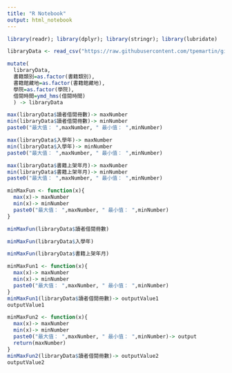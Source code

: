```yaml
---
title: "R Notebook"
output: html_notebook
---
```


```r
library(readr); library(dplyr); library(stringr); library(lubridate)
```

```r
libraryData <- read_csv("https://raw.githubusercontent.com/tpemartin/github-data/master/library100_102.csv")
```

```r
mutate(
  libraryData,
  書籍類別=as.factor(書籍類別),
  書籍館藏地=as.factor(書籍館藏地),
  學院=as.factor(學院),
  借閱時間=ymd_hms(借閱時間)
  ) -> libraryData
```

```r
max(libraryData$讀者借閱冊數)-> maxNumber
min(libraryData$讀者借閱冊數)-> minNumber
paste0("最大值： ",maxNumber, " 最小值： ",minNumber)
```

```r
max(libraryData$入學年)-> maxNumber
min(libraryData$入學年)-> minNumber
paste0("最大值： ",maxNumber, " 最小值： ",minNumber)
```

```r
max(libraryData$書籍上架年月)-> maxNumber
min(libraryData$書籍上架年月)-> minNumber
paste0("最大值： ",maxNumber, " 最小值： ",minNumber)
```

```r
minMaxFun <- function(x){
  max(x)-> maxNumber
  min(x)-> minNumber
  paste0("最大值： ",maxNumber, " 最小值： ",minNumber)
}
```

```r
minMaxFun(libraryData$讀者借閱冊數)

minMaxFun(libraryData$入學年)

minMaxFun(libraryData$書籍上架年月)
```

```r
minMaxFun1 <- function(x){
  max(x)-> maxNumber
  min(x)-> minNumber
  paste0("最大值： ",maxNumber, " 最小值： ",minNumber)
}
minMaxFun1(libraryData$讀者借閱冊數)-> outputValue1
outputValue1
```

```r
minMaxFun2 <- function(x){
  max(x)-> maxNumber
  min(x)-> minNumber
  paste0("最大值： ",maxNumber, " 最小值： ",minNumber)-> output
  return(maxNumber)
}
minMaxFun2(libraryData$讀者借閱冊數)-> outputValue2
outputValue2
```

